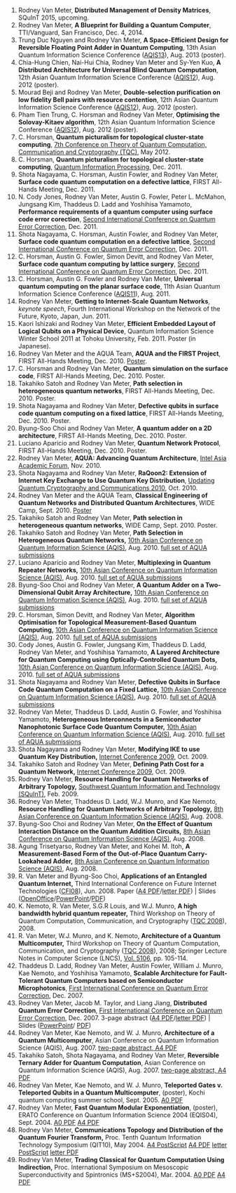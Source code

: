 1.  Rodney Van Meter,
    **Distributed Management of Density Matrices**,
    SQuInT 2015, upcoming.
2.  Rodney Van Meter,
    **A Blueprint for Building a Quantum Computer**,
    TTI/Vanguard, San Francisco, Dec. 4, 2014.
3.  Trung Duc Nguyen and Rodney Van Meter,
    **A Space-Efficient Design for Reversible Floating Point Adder in Quantum Computing**,
    13th Asian Quantum Information Science Conference ([AQIS13](http://www.imsc.res.in/~aqis13/index.html)), Aug. 2013 (poster).
4.  Chia-Hung Chien, Nai-Hui Chia, Rodney Van Meter and Sy-Yen Kuo,
    **A Distributed Architecture for Universal Blind Quantum Computation**,
    12th Asian Quantum Information Science Conference ([AQIS12](http://physics.suda.edu.cn/aqis12/program.htm)), Aug. 2012 (poster).
5.  Mourad Beji and Rodney Van Meter,
    **Double-selection purification on low fidelity Bell pairs with resource contention**,
    12th Asian Quantum Information Science Conference ([AQIS12](http://physics.suda.edu.cn/aqis12/program.htm)), Aug. 2012 (poster).
6.  Pham Tien Trung, C. Horsman and Rodney Van Meter,
    **Optimising the Solovay-Kitaev algorithm**,
    12th Asian Quantum Information Science Conference ([AQIS12](http://physics.suda.edu.cn/aqis12/program.htm)), Aug. 2012 (poster).
7.  C. Horsman,
    **Quantum picturalism for topological cluster-state computing**,
    [7th Conference on Theory of Quantum Computation, Communication and Cryptography (TQC)](http://www.eve.phys.s.u-tokyo.ac.jp/tqc2012/index.html), May 2012.
8.  C. Horsman,
    **Quantum picturalism for topological cluster-state computing**,
    [Quantum Information Processing](http://www.iro.umontreal.ca/~qip2012/), Dec. 2011.
9.  Shota Nagayama, C. Horsman, Austin Fowler, and Rodney Van Meter,
    **Surface code quantum computation on a defective lattice**,
    FIRST All-Hands Meeting, Dec. 2011.
10. N. Cody Jones, Rodney Van Meter, Austin G. Fowler, Peter L. McMahon, Jungsang Kim, Thaddeus D. Ladd and Yoshihisa Yamamoto,
    **Performance requirements of a quantum computer using surface code error corection**,
    [Second International Conference on Quantum Error Correction](http://qserver.usc.edu/qec11/), Dec. 2011.
11. Shota Nagayama, C. Horsman, Austin Fowler, and Rodney Van Meter,
    **Surface code quantum computation on a defective lattice**,
    [Second International Conference on Quantum Error Correction](http://qserver.usc.edu/qec11/), Dec. 2011.
12. C. Horsman, Austin G. Fowler, Simon Devitt, and Rodney Van Meter,
    **Surface code quantum computing by lattice surgery**,
    [Second International Conference on Quantum Error Correction](http://qserver.usc.edu/qec11/), Dec. 2011.
13. C. Horsman, Austin G. Fowler and Rodney Van Meter,
    **Universal quantum computing on the planar surface code**,
    11th Asian Quantum Information Science Conference ([AQIS11](http://newton.kias.re.kr/aqis11/)), Aug. 2011.
14. Rodney Van Meter,
    **Getting to Internet-Scale Quantum Networks**,
    _keynote speech_, Fourth International Workshop on the Network of the Future,
    Kyoto, Japan, Jun. 2011.
15. Kaori Ishizaki and Rodney Van Meter,
    **Efficient Embedded Layout of Logical Qubits on a Physical Device**,
    Quantum Information Science Winter School 2011 at Tohoku University, Feb. 2011.
    Poster (in Japanese).
16. Rodney Van Meter and the AQUA Team,
    **AQUA and the FIRST Project**,
    FIRST All-Hands Meeting, Dec. 2010.
    [Poster](publications/rdv-first-atami-poster-1012.pdf).
17. C. Horsman and Rodney Van Meter,
    **Quantum simulation on the surface code**,
    FIRST All-Hands Meeting, Dec. 2010.
    Poster.
18. Takahiko Satoh and Rodney Van Meter,
    **Path selection in heterogeneous quantum networks**,
    FIRST All-Hands Meeting, Dec. 2010.
    Poster.
19. Shota Nagayama and Rodney Van Meter,
    **Defective qubits in surface code quantum computing on a fixed lattice**,
    FIRST All-Hands Meeting, Dec. 2010.
    Poster.
20. Byung-Soo Choi and Rodney Van Meter,
    **A quantum adder on a 2D architecture**,
    FIRST All-Hands Meeting, Dec. 2010.
    Poster.
21. Luciano Aparicio and Rodney Van Meter,
    **Quantum Network Protocol**,
    FIRST All-Hands Meeting, Dec. 2010.
    Poster.
22. Rodney Van Meter,
    **AQUA: Advancing Quantum Architecture**,
    [Intel Asia Academic Forum](http://www.intel.com/cd/corporate/education/apac/eng/aaf10/poster/461912.htm), Nov. 2010.
23. Shota Nagayama and Rodney Van Meter,
    **RaQoon2: Extension of Internet Key Exchange to Use Quantum Key Distribution**,
    [Updating Quantum Cryptography and Communications 2010](http://www.uqcc2010.org/), Oct. 2010.
24. Rodney Van Meter and the AQUA Team,
    **Classical Engineering of Quantum Networks and Distributed Quantum Architectures**,
    WIDE Camp, Sept. 2010.
    [Poster](publications/wide-camp-networking-questions-poster-1009.pdf)
25. Takahiko Satoh and Rodney Van Meter,
    **Path selection in heterogeneous quantum networks**,
    WIDE Camp, Sept. 2010.
    Poster.
26. Takahiko Satoh and Rodney Van Meter,
    **Path Selection in Heterogeneous Quantum Networks,**
    [10th Asian Conference on Quantum Information Science (AQIS)](http://www.qci.jst.go.jp/aqis10/index.html), Aug. 2010.
    [full set of AQUA submissions](publications/aqua-aqis-2010-submissions-a4.pdf)
27. Luciano Aparicio and Rodney Van Meter,
    **Multiplexing in Quantum Repeater Networks,**
    [10th Asian Conference on Quantum Information Science (AQIS)](http://www.qci.jst.go.jp/aqis10/index.html), Aug. 2010.
    [full set of AQUA submissions](publications/aqua-aqis-2010-submissions-a4.pdf)
28. Byung-Soo Choi and Rodney Van Meter,
    **A Quantum Adder on a Two-Dimensional Qubit Array Architecture,**
    [10th Asian Conference on Quantum Information Science (AQIS)](http://www.qci.jst.go.jp/aqis10/index.html), Aug. 2010.
    [full set of AQUA submissions](publications/aqua-aqis-2010-submissions-a4.pdf)
29. C. Horsman, Simon Devitt, and Rodney Van Meter,
    **Algorithm Optimisation for Topological Measurement-Based Quantum Computing,**
    [10th Asian Conference on Quantum Information Science (AQIS)](http://www.qci.jst.go.jp/aqis10/index.html), Aug. 2010.
    [full set of AQUA submissions](publications/aqua-aqis-2010-submissions-a4.pdf)
30. Cody Jones, Austin G. Fowler, Jungsang Kim, Thaddeus D. Ladd, Rodney Van Meter, and Yoshihisa Yamamoto,
    **A Layered Architecture for Quantum Computing using Optically-Controlled Quantum Dots,**
    [10th Asian Conference on Quantum Information Science (AQIS)](http://www.qci.jst.go.jp/aqis10/index.html), Aug. 2010.
    [full set of AQUA submissions](publications/aqua-aqis-2010-submissions-a4.pdf)
31. Shota Nagayama and Rodney Van Meter,
    **Defective Qubits in Surface Code Quantum Computation on a Fixed Lattice,**
    [10th Asian Conference on Quantum Information Science (AQIS)](http://www.qci.jst.go.jp/aqis10/index.html), Aug. 2010.
    [full set of AQUA submissions](publications/aqua-aqis-2010-submissions-a4.pdf)
32. Rodney Van Meter, Thaddeus D. Ladd, Austin G. Fowler, and Yoshihisa Yamamoto,
    **Heterogeneous Interconnects in a Semiconductor Nanophotonic Surface Code Quantum Computer,**
    [10th Asian Conference on Quantum Information Science (AQIS)](http://www.qci.jst.go.jp/aqis10/index.html), Aug. 2010.
    [full set of AQUA submissions](publications/aqua-aqis-2010-submissions-a4.pdf)
33. Shota Nagayama and Rodney Van Meter,
    **Modifying IKE to use Quantum Key Distribution,**
    [Internet Conference 2009](http://www.internetconference.org/ic2009/), Oct. 2009.
34. Takahiko Satoh and Rodney Van Meter,
    **Defining Path Cost for a Quantum Network,**
    [Internet Conference 2009](http://www.internetconference.org/ic2009/), Oct. 2009.
35. Rodney Van Meter,
    **Resource Handling for Quantum Networks of Arbitrary Topology,**
    [Southwest Quantum Information and Technology (SQuInT)](http://www.squint.org/), Feb. 2009.
36. Rodney Van Meter, Thaddeus D. Ladd, W.J. Munro, and Kae Nemoto,
    **Resource Handling for Quantum Networks of Arbitrary Topology,**
    [8th Asian Conference on Quantum Information Science (AQIS)](http://newton.kias.re.kr/aqis08/), Aug. 2008.
37. Byung-Soo Choi and Rodney Van Meter,
    **On the Effect of Quantum Interaction Distance on the Quantum Addition Circuits,**
    [8th Asian Conference on Quantum Information Science (AQIS)](http://newton.kias.re.kr/aqis08/), Aug. 2008.
38. Agung Trisetyarso, Rodney Van Meter, and Kohei M. Itoh,
    **A Measurement-Based Form of the Out-of-Place Quantum Carry-Lookahead Adder,**
    [8th Asian Conference on Quantum Information Science (AQIS)](http://newton.kias.re.kr/aqis08/), Aug. 2008.
39. R. Van Meter and Byung-Soo Choi,
    **Applications of an Entangled Quantum Internet,**
    Third International Conference on Future Internet Technologies ([CFI08](http://as.icu.ac.kr/cfi08/)), Jun. 2008.
    Paper ([A4 PDF](publications/quantum-internet-pp-a4.pdf)/[letter PDF](publications/quantum-internet-pp-letter.pdf)) | Slides ([OpenOffice](publications/cfi-entangled-internet-apps-final.odp)/[PowerPoint](publications/cfi-entangled-internet-apps-exported-final.ppt)/[PDF](publications/cfi-entangled-internet-apps-final.pdf))
40. K. Nemoto, R. Van Meter, S.G.R Louis, and W.J. Munro,
    **A high bandwidth hybrid quantum repeater,**
    Third Workshop on Theory of Quantum Computation, Communication, and Cryptography ([TQC 2008](http://www.brl.ntt.co.jp/tqc/2008/index.html)), 2008.
41. R. Van Meter, W.J. Munro, and K. Nemoto,
    **Architecture of a Quantum Multicomputer,**
    Third Workshop on Theory of Quantum Computation, Communication, and Cryptography ([TQC 2008](http://www.brl.ntt.co.jp/tqc/2008/index.html)), 2008;
    Springer Lecture Notes in Computer Science (LNCS), [Vol. 5106](http://www.springer.com/computer/theoretical+computer+science/foundations+of+computations/book/978-3-540-89303-5), pp. 105-114.
42. Thaddeus D. Ladd, Rodney Van Meter, Austin Fowler, William J. Munro, Kae Nemoto, and Yoshihisa Yamamoto,
    **Scalable Architecture for Fault-Tolerant Quantum Computers based on Semiconductor Microphotonics**,
    [First International Conference on Quantum Error Correction](http://qserver.usc.edu/qec07/), Dec. 2007.
43. Rodney Van Meter, Jacob M. Taylor, and Liang Jiang,
    **Distributed Quantum Error Correction**,
    [First International Conference on Quantum Error Correction](http://qserver.usc.edu/qec07/), Dec. 2007.
    3-page abstract ([A4 PDF](publications/dist-qec-QEC-a4.pdf)/[letter PDF](publications/dist-qec-QEC-letter.pdf)) | Slides ([PowerPoint](publications/rdv-dist-qec-QEC-0712.ppt)/ [PDF](publications/rdv-dist-qec-QEC-0712.pdf))
44. Rodney Van Meter, Kae Nemoto, and W. J. Munro,
    **Architecture of a Quantum Multicomputer**,
    Asian Conference on Quantum Information Science (AQIS), Aug. 2007.
    [two-page abstract, A4 PDF](publications/qmc-aqis-as-submitted-recreated-a4.pdf)
45. Takahiko Satoh, Shota Nagayama, and Rodney Van Meter,
    **Reversible Ternary Adder for Quantum Computation**,
    Asian Conference on Quantum Information Science (AQIS), Aug. 2007.
    [two-page abstract, A4 PDF](publications/qubitscircle-a4.pdf)
46. Rodney Van Meter, Kae Nemoto, and W. J. Munro,
    **Teleported Gates v. Teleported Qubits in a Quantum Multicomputer**,
    (poster), Kochi quantum computing summer school, Sept. 2005.
    [A0 PDF](publications/kouchi-2005-poster-a0.pdf)
47. Rodney Van Meter,
    **Fast Quantum Modular Exponentiation**,
    (poster), ERATO Conference on Quantum Information Science 2004 (EQIS04), Sept. 2004.
    [A0 PDF](publications/eqis-2004-poster-2-a0.pdf) [A4 PDF](publications/eqis-2004-poster-2-a4.pdf)
48. Rodney Van Meter,
    **Communications Topology and Distribution of the Quantum Fourier Transform,**
    Proc. Tenth Quantum Information Technology Symposium (QIT10), May 2004.
    [A4 PostScript](publications/qft-topo-qit-a4-final.ps) [A4 PDF](publications/qft-topo-qit-a4-final.pdf) [letter PostScript](publications/qft-topo-qit-letter.ps) [letter PDF](publications/qft-topo-qit-letter.pdf)
49. Rodney Van Meter,
    **Trading Classical for Quantum Computation Using Indirection,**
    Proc. International Symposium on Mesoscopic Superconductivity and Spintronics (MS+S2004), Mar. 2004.
    [A0 PDF](publications/atsugi-poster-final-corrected-a0.pdf) [A4 PDF](publications/atsugi-poster-final-corrected-a4-shrink.pdf)
